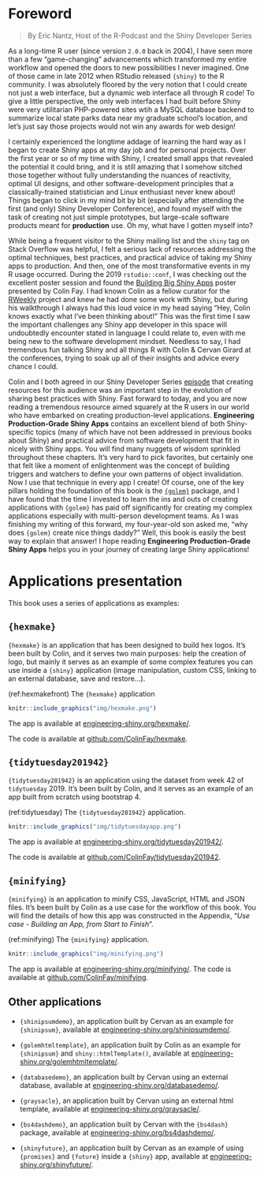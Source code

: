 # Foreword {-}

> By Eric Nantz, Host of the R-Podcast and the Shiny Developer Series

As a long-time R user (since version `2.0.0` back in 2004), I have seen more than a few "game-changing" advancements which transformed my entire workflow and opened the doors to new possibilities I never imagined.  One of those came in late 2012 when RStudio released `{shiny}` to the R community.  I was absolutely floored by the very notion that I could create not just a web interface, but a dynamic web interface all through R code!  To give a little perspective, the only web interfaces I had built before Shiny were very utilitarian PHP-powered sites wtih a MySQL database backend to summarize local state parks data near my graduate school's location, and let's just say those projects would not win any awards for web design!  

I certainly experienced the longtime addage of learning the hard way as I began to create Shiny apps at my day job and for personal projects.  Over the first year or so of my time with Shiny, I created small apps that revealed the potential it could bring, and it is still amazing that I somehow sitched those together without fully understanding the nuances of reactivity, optimal UI designs, and other software-development principles that a classically-trained statistician and Linux enthusiast never knew about!  Things began to click in my mind bit by bit (especially after attending the first (and only) Shiny Developer Conference), and found myself with the task of creating not just simple prototypes, but large-scale software products meant for __production__ use.  Oh my, what have I gotten myself into?

While being a frequent visitor to the Shiny mailing list and the `shiny` tag on Stack Overflow was helpful, I felt a serious lack of resources addressing the optimal techniques, best practices, and practical advice of taking my Shiny apps to production.  And then, one of the most transformative events in my R usage occurred.  During the 2019 `rstudio::conf`, I was checking out the excellent poster session and found the [Building Big Shiny Apps](https://thinkr-open.github.io/rstudioconf2019) poster presented by Colin Fay.  I had known Colin as a fellow curator for the [RWeekly](https://rweekly.org/) project and knew he had done some work with Shiny, but during his walkthrough I always had this loud voice in my head saying "Hey, Colin knows exactly what I've been thinking about!"  This was the first time I saw the important challenges any Shiny app developer in this space will undoubtedly encounter stated in language I could relate to, even with me being new to the software development mindset. Needless to say, I had tremendous fun talking Shiny and all things R with Colin & Cervan Girard at the conferences, trying to soak up all of their insights and advice every chance I could.  

Colin and I both agreed in our Shiny Developer Series [episode](https://shinydevseries.com/post/episode-2-golem) that creating resources for this audience was an important step in the evolution of sharing best practices with Shiny. Fast forward to today, and you are now reading a tremendous resource aimed squarely at the R users in our world who have embarked on creating production-level applications.  __Engineering Production-Grade Shiny Apps__ contains an excellent blend of both Shiny-specific topics (many of which have not been addressed in previous books about Shiny) and practical advice from software development that fit in nicely with Shiny apps.  You will find many nuggets of wisdom sprinkled throughout these chapters.  It's very hard to pick favorites, but certainly one that felt like a moment of enlightenment was the concept of building triggers and watchers to define your own patterns of object invalidation.  Now I use that technique in every app I create!  Of course, one of the key pillars holding the foundation of this book is the [`{golem}`](https://thinkr-open.github.io/golem) package, and I have found that the time I invested to learn the ins and outs of creating applications with `{golem}` has paid off significantly for creating my complex applications especially with multi-person development teams.  As I was finishing my writing of this forward, my four-year-old son asked me, "why does `{golem}` create nice things daddy?"  Well, this book is easily the best way to explain that answer!   I hope reading  __Engineering Production-Grade Shiny Apps__ helps you in your journey of creating large Shiny applications!

# Applications presentation {-}

This book uses a series of applications as examples: 

## `{hexmake}` {-}

`{hexmake}` is an application that has been designed to build hex logos. 
It's been built by Colin, and it serves two main purposes: help the creation of logo, but mainly it serves as an example of some complex features you can use inside a `{shiny}` application (image manipulation, custom CSS, linking to an external database, save and restore...). 

(ref:hexmakefront) The `{hexmake}` application

```r
knitr::include_graphics("img/hexmake.png")
```

The app is available at [engineering-shiny.org/hexmake/](https://engineering-shiny.org/hexmake/). 

The code is available at [github.com/ColinFay/hexmake](https://github.com/ColinFay/hexmake).

## `{tidytuesday201942}` {-}

`{tidytuesday201942}` is an application using the dataset from week 42 of `tidytuesday` 2019. 
It's been built by Colin, and it serves as an example of an app built from scratch using bootstrap 4.

(ref:tidytuesday) The `{tidytuesday201942}` application.

```r
knitr::include_graphics("img/tidytuesdayapp.png")
```

The app is available at [engineering-shiny.org/tidytuesday201942/](https://engineering-shiny.org/tidytuesday201942/). 

The code is available at [github.com/ColinFay/tidytuesday201942](https://github.com/ColinFay/tidytuesday201942).

## `{minifying}` {-}

`{minifying}` is an application to minify CSS, JavaScript, HTML and JSON files. 
It's been built by Colin as a use case for the workflow of this book.
You will find the details of how this app was constructed in the Appendix, "_Use case - Building an App, from Start to Finish_".

(ref:minifying) The `{minifying}` application.

```r
knitr::include_graphics("img/minifying.png")
```

The app is available at [engineering-shiny.org/minifying/](https://engineering-shiny.org/minifying/). 
The code is available at [github.com/ColinFay/minifying](https://github.com/ColinFay/minifying).

## Other applications {-}

+ `{shinipsumdemo}`, an application built by Cervan as an example for `{shinipsum}`, available at [engineering-shiny.org/shinipsumdemo/](https://engineering-shiny.org/shinipsumdemo/).

+ `{golemhtmltemplate}`, an application built by Colin as an example for `{shinipsum}` and `shiny::htmlTemplate()`, available at [engineering-shiny.org/golemhtmltemplate/](https://engineering-shiny.org/golemhtmltemplate/).

+ `{databasedemo}`, an application built by Cervan  using an external database, available at [engineering-shiny.org/databasedemo/](https://engineering-shiny.org/databasedemo/).

+ `{graysacle}`, an application built by Cervan using an external html template, available at [engineering-shiny.org/graysacle/](https://engineering-shiny.org/graysacle/).

+ `{bs4dashdemo}`, an application built by Cervan with the `{bs4dash}` package, available at [engineering-shiny.org/bs4dashdemo/](https://engineering-shiny.org/bs4dashdemo/).

+ `{shinyfuture}`, an application built by Cervan as an example of using `{promises}` and `{future}` inside a `{shiny}` app, available at [engineering-shiny.org/shinyfuture/](https://engineering-shiny.org/shinyfuture/).

 
